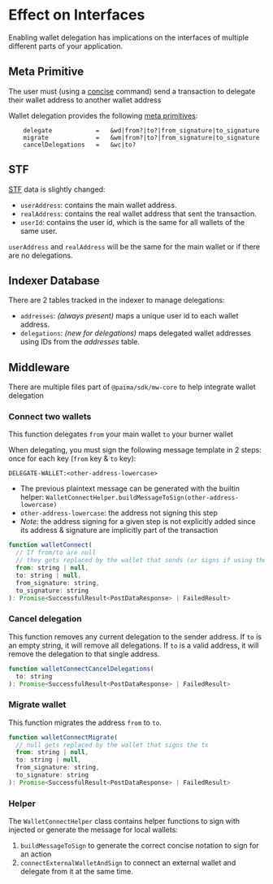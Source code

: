 # Effect on Interfaces

Enabling wallet delegation has implications on the interfaces of multiple different parts of your application.

## Meta Primitive

The user must (using a [concise](../../../100-state-machine/100-define-machine/1-base-format.md) command) send a transaction to delegate their wallet address to another wallet address

Wallet delegation provides the following [meta primitives](../../../100-state-machine/300-react-to-events/10-primitive-catalogue/5-meta/100-introduction.md):
```
    delegate            =   &wd|from?|to?|from_signature|to_signature
    migrate             =   &wm|from?|to?|from_signature|to_signature
    cancelDelegations   =   &wc|to?
```

## STF

[STF](../../../100-state-machine/100-define-machine/10-read-data.md#stf-function) data is slightly changed:
* `userAddress`: contains the main wallet address.
* `realAddress`: contains the real wallet address that sent the transaction.
* `userId`: contains the user id, which is the same for all wallets of the same user.

`userAddress` and `realAddress` will be the same for the main wallet or if there are no delegations.

## Indexer Database

There are 2 tables tracked in the indexer to manage delegations:
* `addresses`: *(always present)* maps a unique user id to each wallet address.
* `delegations`: *(new for delegations)* maps delegated wallet addresses using IDs from the *addresses* table.

## Middleware

There are multiple files part of `@paima/sdk/mw-core` to help integrate wallet delegation

### Connect two wallets

This function delegates `from` your main wallet `to` your burner wallet

When delegating, you must sign the following message template in 2 steps: once for each key (`from` key & `to` key):
```
DELEGATE-WALLET:<other-address-lowercase>
```
* The previous plaintext message can be generated with the builtin helper: `WalletConnectHelper.buildMessageToSign(other-address-lowercase)`
* `other-address-lowercase`: the address not signing this step
* *Note:* the address signing for a given step is not explicitly added since its address & signature are implicitly part of the transaction


```js
function walletConnect(
  // If from/to are null
  // they gets replaced by the wallet that sends (or signs if using the batcher) the tx
  from: string | null,
  to: string | null,
  from_signature: string,
  to_signature: string
): Promise<SuccessfulResult<PostDataResponse> | FailedResult>
```

### Cancel delegation

This function removes any current delegation to the sender address.
If `to` is an empty string, it will remove all delegations.
If `to` is a valid address, it will remove the delegation to that single address.

```js
function walletConnectCancelDelegations(
  to: string
): Promise<SuccessfulResult<PostDataResponse> | FailedResult>
```

### Migrate wallet

This function migrates the address `from` to `to`.

```js
function walletConnectMigrate(
  // null gets replaced by the wallet that signs the tx
  from: string | null,
  to: string | null,
  from_signature: string,
  to_signature: string
): Promise<SuccessfulResult<PostDataResponse> | FailedResult> 
```

### Helper

The `WalletConnectHelper` class contains helper functions to sign with injected or generate the message for local wallets:
1. `buildMessageToSign` to generate the correct concise notation to sign for an action
2. `connectExternalWalletAndSign` to connect an external wallet and delegate from it at the same time.
